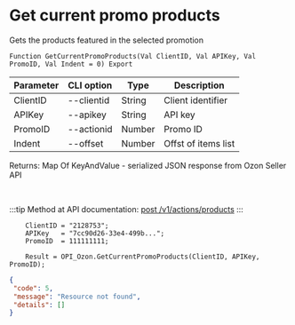 ﻿---
sidebar_position: 3
---


# Get current promo products
 Gets the products featured in the selected promotion



`Function GetCurrentPromoProducts(Val ClientID, Val APIKey, Val PromoID, Val Indent = 0) Export`

  | Parameter | CLI option | Type | Description |
  |-|-|-|-|
  | ClientID | --clientid | String | Client identifier |
  | APIKey | --apikey | String | API key |
  | PromoID | --actionid | Number | Promo ID |
  | Indent | --offset | Number | Offst of items list |

  
  Returns:  Map Of KeyAndValue - serialized JSON response from Ozon Seller API

<br/>

:::tip
Method at API documentation: [post /v1/actions/products](https://docs.ozon.ru/api/seller/#operation/PromosProducts)
:::
<br/>


```bsl title="Code example"
    ClientID = "2128753";
    APIKey   = "7cc90d26-33e4-499b...";
    PromoID  = 111111111;

    Result = OPI_Ozon.GetCurrentPromoProducts(ClientID, APIKey, PromoID);
```
 



```json title="Result"
{
 "code": 5,
 "message": "Resource not found",
 "details": []
}
```

